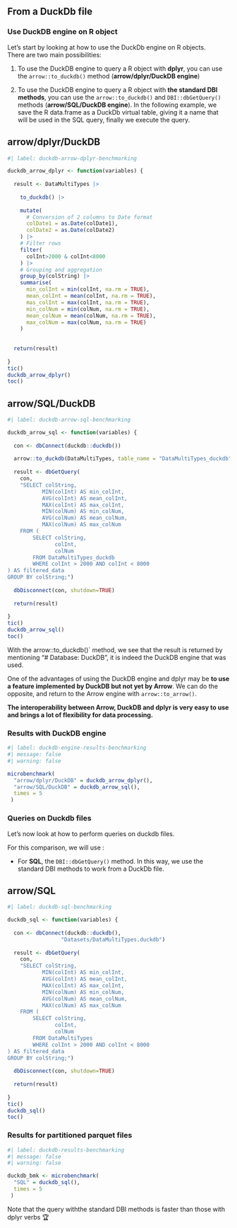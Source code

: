 ## From a DuckDb file

### Use DuckDB engine on R object

Let's start by looking at how to use the DuckDb engine on R objects.  
There are two main possibilities:  


1. To use the DuckDB engine to query a R object with **dplyr**, you can use the `arrow::to_duckdb()` method (**arrow/dplyr/DuckDB engine**) 

2. To use the DuckDB engine to query a R object with **the standard DBI methods**, you can use the `arrow::to_duckdb()` and `DBI::dbGetQuery()` methods (**arrow/SQL/DuckDB engine**).
In the following example, we save the R data.frame as a DuckDb virtual table, giving it a name that will be used in the SQL query, finally we execute the query.


::: {.panel-tabset}

## arrow/dplyr/DuckDB

```r
#| label: duckdb-arrow-dplyr-benchmarking

duckdb_arrow_dplyr <- function(variables) {
  
  result <- DataMultiTypes |>
    
    to_duckdb() |>
    
    mutate(
      # Conversion of 2 columns to Date format
      colDate1 = as.Date(colDate1),
      colDate2 = as.Date(colDate2)
    ) |>
    # Filter rows
    filter(
      colInt>2000 & colInt<8000
    ) |>
    # Grouping and aggregation
    group_by(colString) |> 
    summarise(
      min_colInt = min(colInt, na.rm = TRUE),
      mean_colInt = mean(colInt, na.rm = TRUE),
      mas_colInt = max(colInt, na.rm = TRUE),
      min_colNum = min(colNum, na.rm = TRUE),
      mean_colNum = mean(colNum, na.rm = TRUE),
      max_colNum = max(colNum, na.rm = TRUE)
    )
  
  
  return(result)
  
}
tic()
duckdb_arrow_dplyr()
toc()
```

## arrow/SQL/DuckDB

```r
#| label: duckdb-arrow-sql-benchmarking

duckdb_arrow_sql <- function(variables) {
  
  con <- dbConnect(duckdb::duckdb())
  
  arrow::to_duckdb(DataMultiTypes, table_name = "DataMultiTypes_duckdb", con = con)
  
  result <- dbGetQuery(
    con, 
    "SELECT colString,
           MIN(colInt) AS min_colInt,
           AVG(colInt) AS mean_colInt,
           MAX(colInt) AS max_colInt,
           MIN(colNum) AS min_colNum,
           AVG(colNum) AS mean_colNum,
           MAX(colNum) AS max_colNum
    FROM (
        SELECT colString,
               colInt,
               colNum
        FROM DataMultiTypes_duckdb
        WHERE colInt > 2000 AND colInt < 8000
) AS filtered_data
GROUP BY colString;")
  
  dbDisconnect(con, shutdown=TRUE)
  
  return(result)
  
}
tic()
duckdb_arrow_sql()
toc()
```
:::

::: {.callout-tip}
With the arrow::to_duckdb()` method, we see that the result is returned by mentioning “# Database: DuckDB”, it is indeed the DuckDB engine that was used.

One of the advantages of using the DuckDB engine and dplyr may be **to use a feature implemented by DuckDB but not yet by Arrow**. We can do the opposite, and return to the Arrow engine with `arrow::to_arrow()`.

**The interoperability between Arrow, DuckDB and dplyr is very easy to use and brings a lot of flexibility for data processing.**
:::


### Results with DuckDB engine

```r
#| label: duckdb-engine-results-benchmarking
#| message: false
#| warning: false

microbenchmark(
  "arrow/dplyr/DuckDB" = duckdb_arrow_dplyr(),
  "arrow/SQL/DuckDB" = duckdb_arrow_sql(),
  times = 5
 )
```

### Queries on Duckdb files

Let's now look at how to perform queries on duckdb files.

For this comparison, we will use :

- For **SQL**, the `DBI::dbGetQuery()` method. In this way, we use the standard DBI methods to work from a DuckDb file.  

::: {.panel-tabset}

## arrow/SQL

```r
#| label: duckdb-sql-benchmarking

duckdb_sql <- function(variables) {
  
  con <- dbConnect(duckdb::duckdb(),
                 "Datasets/DataMultiTypes.duckdb")
  
  result <- dbGetQuery(
    con, 
    "SELECT colString,
           MIN(colInt) AS min_colInt,
           AVG(colInt) AS mean_colInt,
           MAX(colInt) AS max_colInt,
           MIN(colNum) AS min_colNum,
           AVG(colNum) AS mean_colNum,
           MAX(colNum) AS max_colNum
    FROM (
        SELECT colString,
               colInt,
               colNum
        FROM DataMultiTypes
        WHERE colInt > 2000 AND colInt < 8000
) AS filtered_data
GROUP BY colString;")
  
  dbDisconnect(con, shutdown=TRUE)
  
  return(result)
  
}
tic()
duckdb_sql()
toc()
```
:::

### Results for partitioned parquet files

```r
#| label: duckdb-results-benchmarking
#| message: false
#| warning: false

duckdb_bmk <- microbenchmark(
  "SQL" = duckdb_sql(),
  times = 5
 )
```
 
Note that the query withthe standard DBI methods is faster than those with dplyr verbs 🏆